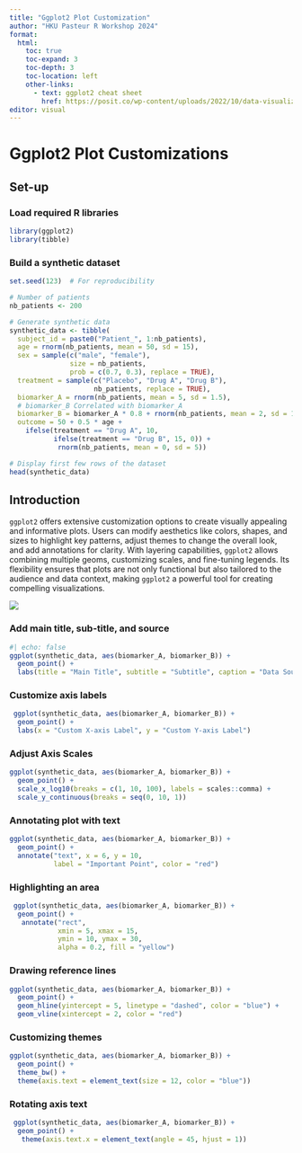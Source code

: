 ```yaml
---
title: "Ggplot2 Plot Customization"
author: "HKU Pasteur R Workshop 2024"
format: 
  html:
    toc: true
    toc-expand: 3
    toc-depth: 3
    toc-location: left
    other-links:
      - text: ggplot2 cheat sheet
        href: https://posit.co/wp-content/uploads/2022/10/data-visualization-1.pdf
editor: visual
---
```


# Ggplot2 Plot Customizations

## Set-up

### Load required R libraries

```r
library(ggplot2)
library(tibble)
```

### Build a synthetic dataset

```r
set.seed(123)  # For reproducibility

# Number of patients
nb_patients <- 200

# Generate synthetic data
synthetic_data <- tibble(
  subject_id = paste0("Patient_", 1:nb_patients),
  age = rnorm(nb_patients, mean = 50, sd = 15),
  sex = sample(c("male", "female"), 
               size = nb_patients, 
               prob = c(0.7, 0.3), replace = TRUE),
  treatment = sample(c("Placebo", "Drug A", "Drug B"), 
                     nb_patients, replace = TRUE),
  biomarker_A = rnorm(nb_patients, mean = 5, sd = 1.5),
  # biomarker_B Correlated with biomarker_A
  biomarker_B = biomarker_A * 0.8 + rnorm(nb_patients, mean = 2, sd = 1), 
  outcome = 50 + 0.5 * age + 
    ifelse(treatment == "Drug A", 10, 
           ifelse(treatment == "Drug B", 15, 0)) +
            rnorm(nb_patients, mean = 0, sd = 5))

# Display first few rows of the dataset
head(synthetic_data)
```

## Introduction

`ggplot2` offers extensive customization options to create visually appealing and informative plots. Users can modify aesthetics like colors, shapes, and sizes to highlight key patterns, adjust themes to change the overall look, and add annotations for clarity. With layering capabilities, `ggplot2` allows combining multiple geoms, customizing scales, and fine-tuning legends. Its flexibility ensures that plots are not only functional but also tailored to the audience and data context, making `ggplot2` a powerful tool for creating compelling visualizations.

![](images/ggplot2_themes.png){fig-align="center"}

### Add main title, sub-title, and source

```r
#| echo: false
ggplot(synthetic_data, aes(biomarker_A, biomarker_B)) +
  geom_point() +
  labs(title = "Main Title", subtitle = "Subtitle", caption = "Data Source: XYZ")
```

### Customize axis labels

```r
 ggplot(synthetic_data, aes(biomarker_A, biomarker_B)) +
  geom_point() +
  labs(x = "Custom X-axis Label", y = "Custom Y-axis Label")
```

### Adjust Axis Scales

```r
ggplot(synthetic_data, aes(biomarker_A, biomarker_B)) +
  geom_point() +
  scale_x_log10(breaks = c(1, 10, 100), labels = scales::comma) +
  scale_y_continuous(breaks = seq(0, 10, 1))
```

### Annotating plot with text

```r
ggplot(synthetic_data, aes(biomarker_A, biomarker_B)) +
  geom_point() +
  annotate("text", x = 6, y = 10, 
           label = "Important Point", color = "red")
```

### Highlighting an area

```r
 ggplot(synthetic_data, aes(biomarker_A, biomarker_B)) +
  geom_point() +
   annotate("rect", 
            xmin = 5, xmax = 15, 
            ymin = 10, ymax = 30, 
            alpha = 0.2, fill = "yellow")
```

### Drawing reference lines

```r
ggplot(synthetic_data, aes(biomarker_A, biomarker_B)) +
  geom_point() +
  geom_hline(yintercept = 5, linetype = "dashed", color = "blue") +
  geom_vline(xintercept = 2, color = "red")
```

### Customizing themes

```r
ggplot(synthetic_data, aes(biomarker_A, biomarker_B)) +
  geom_point() +
  theme_bw() +
  theme(axis.text = element_text(size = 12, color = "blue"))

```

### Rotating axis text

```r
 ggplot(synthetic_data, aes(biomarker_A, biomarker_B)) +
  geom_point() +
   theme(axis.text.x = element_text(angle = 45, hjust = 1))
```
